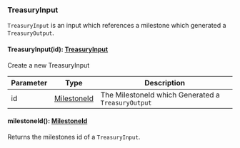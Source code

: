 ### TreasuryInput
`TreasuryInput` is an input which references a milestone which generated a `TreasuryOutput`.

#### TreasuryInput(id): [TreasuryInput](#treasuryinput)

Create a new TreasuryInput

| Parameter       | Type |  Description |
| --------------- | -------- | -------- |
| id | [MilestoneId](#milestoneid) |  The MilestoneId which Generated a `TreasuryOutput` |

#### milestoneId(): [MilestoneId](#milestoneid)

Returns the milestones id of a `TreasuryInput`.
